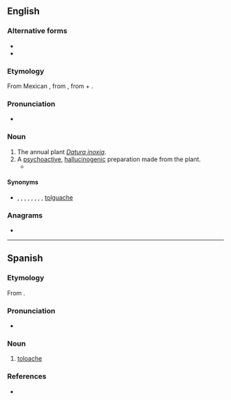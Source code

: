 ==English==

===Alternative forms===
* {{l|en|tolguache}}
* {{l|en|toluache}}

===Etymology===
From Mexican {{bor|en|es|toloache}}, from {{der|en|nci|toloatzin}}, from {{m|nci|toloa|t=to bow the head}} + {{m|nci|tzin|pos=reverential}}.

===Pronunciation===
* {{IPA|en|/tɒlˈwætʃi/}}

===Noun===
{{en-noun|-}}

# The annual plant ''[[Datura inoxia]]''.
# A [[psychoactive]], [[hallucinogenic]] preparation made from the plant.
#* {{quote-book|en|title=Tobacco Use by Native North Americans: Sacred Smoke and Silent Killer| author=Joseph C. Winter| year=2000| passage=Three related tribes, the Costanoan, Esselen, and Salinan, living along the California coast to the south of San Francisco Bay used tobacco and '''''toloache''''' (datura). '''''Toloache''''' was taken for vision quests and to initiate boys into manhood.| url=https://books.google.com/books?id=UGI4hxx6mTQC&lpg=PA34&dq=%22toloache%22&pg=PA33#v=onepage&q=%22toloache%22&f=false|page=33}}

====Synonyms====
* {{sense|plant}} {{vern|pricklyburr}}, {{vern|recurved thorn-apple}}, {{vern|downy thorn-apple}}, {{vern|Indian-apple}}, {{vern|lovache}}, {{l|en|moonflower}}, {{vern|nacazcul}}, {{vern|toloatzin|novern=1}}, [[tolguache]]

===Anagrams===
* {{anagrams|en|a=acehloot|oothecal}}

{{topics|en|Nightshades}}

----

==Spanish==

===Etymology===
From {{bor|es|nci|toloatzin}}.

===Pronunciation===
* {{IPA|es|/to.loˈa.tʃe/|/toˈloa̯.tʃe/}}

===Noun===
{{es-noun|m|-}}

# [[#English|toloache]]

===References===
* {{R:DRAE 2001}}

{{topics|es|Nightshades}}